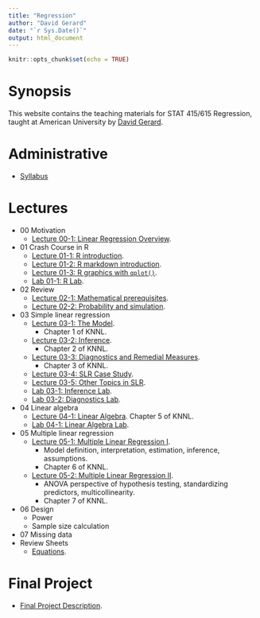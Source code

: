 ```yaml
---
title: "Regression"
author: "David Gerard"
date: "`r Sys.Date()`"
output: html_document
---
```


```r
knitr::opts_chunk$set(echo = TRUE)
```

# Synopsis

This website contains the teaching materials for STAT 415/615 Regression, taught at American 
University by [David Gerard](https://dcgerard.github.io/).

# Administrative

- [Syllabus](./syllabus.html)

# Lectures

- 00 Motivation
  - [Lecture 00-1: Linear Regression Overview](./00_motivation.html).
- 01 Crash Course in R
  - [Lecture 01-1: R introduction](./01_r_intro.html).
  - [Lecture 01-2:  R markdown introduction](01_r_markdown.html).
  - [Lecture 01-3: R graphics with `qplot()`](./01_qplot.html).
  - [Lab 01-1: R Lab](./01_r_lab.html).
- 02 Review
  - [Lecture 02-1: Mathematical prerequisites](./02_math_prereq.html).
  - [Lecture 02-2: Probability and simulation](./02_prob_sim.html).
- 03 Simple linear regression
  - [Lecture 03-1: The Model](./03_ols.html). 
      - Chapter 1 of KNNL.
  - [Lecture 03-2: Inference](./03_inference.html). 
      - Chapter 2 of KNNL.
  - [Lecture 03-3: Diagnostics and Remedial Measures](./03_diagnostics.html). 
      - Chapter 3 of KNNL.
  - [Lecture 03-4: SLR Case Study](./03_slr_case.html).
  - [Lecture 03-5: Other Topics in SLR](./03_other_topics.html).
  - [Lab 03-1: Inference Lab](./03_inference_lab.html).
  - [Lab 03-2: Diagnostics Lab](./03_diagnostics_lab.html).
- 04 Linear algebra
  - [Lecture 04-1: Linear Algebra](./04_linear_algebra.html). Chapter 5 of KNNL.
  - [Lab 04-1: Linear Algebra Lab](./04_linear_algebra_lab.html). 
- 05 Multiple linear regression
  - [Lecture 05-1: Multiple Linear Regression I](./05_mlr_i.html).
      - Model definition, interpretation, estimation, inference, assumptions.
      - Chapter 6 of KNNL.
  - [Lecture 05-2: Multiple Linear Regression II](./05_mlr_ii.html).
      - ANOVA perspective of hypothesis testing, standardizing predictors, multicollinearity.
      - Chapter 7 of KNNL.
- 06 Design
  - Power
  - Sample size calculation
- 07 Missing data
- Review Sheets
  - [Equations](./rr_equations.html).

# Final Project

- [Final Project Description](./pp_description.html).
